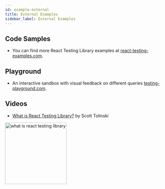 ```yaml
---
id: example-external
title: External Examples
sidebar_label: External Examples
---
```


## Code Samples

- You can find more React Testing Library examples at
  [react-testing-examples.com](https://react-testing-examples.com/jest-rtl/).

## Playground

- An interactive sandbox with visual feedback on different queries
  [testing-playground.com](https://testing-playground.com).

## Videos

- [What is React Testing Library?](https://youtu.be/JKOwJUM4_RM) by Scott
  Tolinski

<a href="https://youtu.be/JKOwJUM4_RM">
  <img
    width="200px"
    alt="what is react testing library"
    src="https://img.youtube.com/vi/JKOwJUM4_RM/0.jpg"
    style={{ marginLeft: 36 }}
  />
</a>
